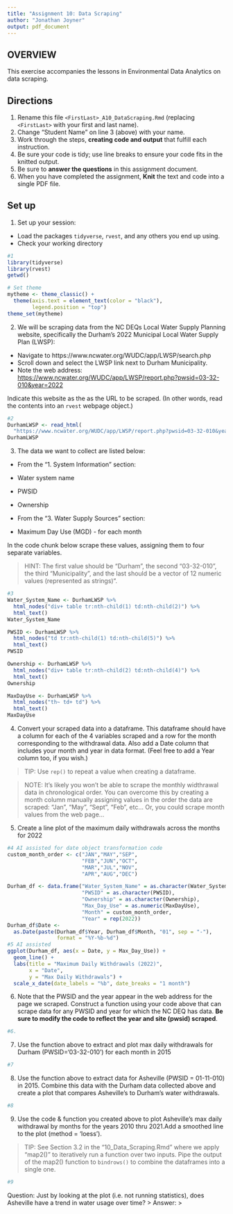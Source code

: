 ```yaml
---
title: "Assignment 10: Data Scraping"
author: "Jonathan Joyner"
output: pdf_document
---
```


## OVERVIEW

This exercise accompanies the lessons in Environmental Data Analytics on data scraping. 

## Directions
1. Rename this file `<FirstLast>_A10_DataScraping.Rmd` (replacing `<FirstLast>` with your first and last name).
2. Change "Student Name" on line 3 (above) with your name.
3. Work through the steps, **creating code and output** that fulfill each instruction.
4. Be sure your code is tidy; use line breaks to ensure your code fits in the knitted output.
5. Be sure to **answer the questions** in this assignment document.
6. When you have completed the assignment, **Knit** the text and code into a single PDF file.


## Set up 
1. Set up your session:

* Load the packages `tidyverse`, `rvest`, and any others you end up using.
* Check your working directory

```r
#1 
library(tidyverse)
library(rvest)
getwd()

# Set theme
mytheme <- theme_classic() +
  theme(axis.text = element_text(color = "black"), 
        legend.position = "top")
theme_set(mytheme)
```

2. We will be scraping data from the NC DEQs Local Water Supply Planning website, specifically the Durham's 2022 Municipal Local Water Supply Plan (LWSP): 
 * Navigate to https://www.ncwater.org/WUDC/app/LWSP/search.php
 * Scroll down and select the LWSP link next to Durham Municipality. 
 * Note the web address: <https://www.ncwater.org/WUDC/app/LWSP/report.php?pwsid=03-32-010&year=2022>
 
Indicate this website as the as the URL to be scraped. (In other words, read the contents into an `rvest` webpage object.)

```r
#2 
DurhamLWSP <- read_html(
  "https://www.ncwater.org/WUDC/app/LWSP/report.php?pwsid=03-32-010&year=2022")
DurhamLWSP
```

3. The data we want to collect are listed below:

* From the "1. System Information" section:
 * Water system name
 * PWSID
 * Ownership
 
* From the "3. Water Supply Sources" section:
 * Maximum Day Use (MGD) - for each month

In the code chunk below scrape these values, assigning them to four separate variables.

>HINT: The first value should be "Durham", the second "03-32-010", the third "Municipality", and the last should be a vector of 12 numeric values (represented as strings)".

```r
#3 
Water_System_Name <- DurhamLWSP %>% 
  html_nodes("div+ table tr:nth-child(1) td:nth-child(2)") %>% 
  html_text()
Water_System_Name

PWSID <- DurhamLWSP %>% 
  html_nodes("td tr:nth-child(1) td:nth-child(5)") %>% 
  html_text()
PWSID

Ownership <- DurhamLWSP %>% 
  html_nodes("div+ table tr:nth-child(2) td:nth-child(4)") %>% 
  html_text()
Ownership

MaxDayUse <- DurhamLWSP %>%
  html_nodes("th~ td+ td") %>% 
  html_text()
MaxDayUse
```


4. Convert your scraped data into a dataframe. This dataframe should have a column for each of the 4 variables scraped and a row for the month corresponding to the withdrawal data. Also add a Date column that includes your month and year in data format. (Feel free to add a Year column too, if you wish.)

>TIP: Use `rep()` to repeat a value when creating a dataframe.

>NOTE: It's likely you won't be able to scrape the monthly widthrawal data in chronological order. You can overcome this by creating a month column manually assigning values in the order the data are scraped: "Jan", "May", "Sept", "Feb", etc... Or, you could scrape month values from the web page...

5. Create a line plot of the maximum daily withdrawals across the months for 2022

```r
#4 AI assisted for date object transformation code
custom_month_order <- c("JAN","MAY","SEP",
                        "FEB","JUN","OCT",
                        "MAR","JUL","NOV",
                        "APR","AUG","DEC")

Durham_df <- data.frame("Water_System_Name" = as.character(Water_System_Name),
                        "PWSID" = as.character(PWSID),
                        "Ownership" = as.character(Ownership),
                        "Max_Day_Use" = as.numeric(MaxDayUse),
                        "Month" = custom_month_order,
                        "Year" = rep(2022))
Durham_df$Date <- 
  as.Date(paste(Durham_df$Year, Durham_df$Month, "01", sep = "-"),
                format = "%Y-%b-%d")
#5 AI assisted
ggplot(Durham_df, aes(x = Date, y = Max_Day_Use)) +
  geom_line() +
  labs(title = "Maximum Daily Withdrawals (2022)",
       x = "Date",
       y = "Max Daily Withdrawals") +
  scale_x_date(date_labels = "%b", date_breaks = "1 month")
```

6. Note that the PWSID and the year appear in the web address for the page we scraped. Construct a function using your code above that can scrape data for any PWSID and year for which the NC DEQ has data. **Be sure to modify the code to reflect the year and site (pwsid) scraped**.

```r
#6. 


```

7. Use the function above to extract and plot max daily withdrawals for Durham (PWSID='03-32-010') for each month in 2015

```r
#7 


```

8. Use the function above to extract data for Asheville (PWSID = 01-11-010) in 2015. Combine this data with the Durham data collected above and create a plot that compares Asheville's to Durham's water withdrawals.

```r
#8 


```


9. Use the code & function you created above to plot Asheville's max daily withdrawal by months for the years 2010 thru 2021.Add a smoothed line to the plot (method = 'loess').

> TIP: See Section 3.2 in the "10_Data_Scraping.Rmd" where we apply "map2()" to iteratively run a function over two inputs. Pipe the output of the map2() function to `bindrows()` to combine the dataframes into a single one. 

```r
#9 


```

Question: Just by looking at the plot (i.e. not running statistics), does Asheville have a trend in water usage over time?
> Answer:
>
